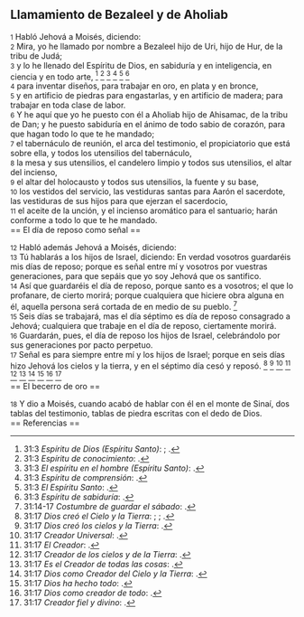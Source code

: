 == Llamamiento de Bezaleel y de Aholiab ==

{{anchor|1}} <small>1</small> Habló Jehová a Moisés, diciendo:<br>
{{anchor|2}} <small>2</small> Mira, yo he llamado por nombre a Bezaleel hijo de Uri, hijo de Hur, de la tribu de Judá;<br>
{{anchor|3}} <small>3</small> y lo he llenado del Espíritu de Dios, en sabiduría y en inteligencia, en ciencia y en todo arte, <ref>31:3 ''Espíritu de Dios (Espíritu Santo)'': {{lib|LU|8|5|3}}; {{lib|LU|8|5|5}}.</ref> <ref>31:3 ''Espíritu de conocimiento'': {{lib|LU|36|5|9}}.</ref> <ref>31:3 ''El espíritu en el hombre (Espíritu Santo)'': {{lib|LU|103|1|6}}.</ref> <ref>31:3 ''Espíritu de comprensión'': {{lib|LU|36|5|7}}.</ref> <ref>31:3 ''El Espíritu Santo'': {{lib|LU|34|4|1}}.</ref> <ref>31:3 ''Espíritu de sabiduría'': {{lib|LU|36|5|12}}.</ref><br>
{{anchor|4}} <small>4</small> para inventar diseños, para trabajar en oro, en plata y en bronce,<br>
{{anchor|5}} <small>5</small> y en artificio de piedras para engastarlas, y en artificio de madera; para trabajar en toda clase de labor.<br>
{{anchor|6}} <small>6</small> Y he aquí que yo he puesto con él a Aholiab hijo de Ahisamac, de la tribu de Dan; y he puesto sabiduría en el ánimo de todo sabio de corazón, para que hagan todo lo que te he mandado;<br>
{{anchor|7}} <small>7</small> el tabernáculo de reunión, el arca del testimonio, el propiciatorio que está sobre ella, y todos los utensilios del tabernáculo,<br>
{{anchor|8}} <small>8</small> la mesa y sus utensilios, el candelero limpio y todos sus utensilios, el altar del incienso,<br>
{{anchor|9}} <small>9</small> el altar del holocausto y todos sus utensilios, la fuente y su base,<br>
{{anchor|10}} <small>10</small> los vestidos del servicio, las vestiduras santas para Aarón el sacerdote, las vestiduras de sus hijos para que ejerzan el sacerdocio,<br>
{{anchor|11}} <small>11</small> el aceite de la unción, y el incienso aromático para el santuario; harán conforme a todo lo que te he mandado.<br>
== El día de reposo como señal ==

{{anchor|12}} <small>12</small> Habló además Jehová a Moisés, diciendo:<br>
{{anchor|13}} <small>13</small> Tú hablarás a los hijos de Israel, diciendo: En verdad vosotros guardaréis mis días de reposo; porque es señal entre mí y vosotros por vuestras generaciones, para que sepáis que yo soy Jehová que os santifico.<br>
{{anchor|14}} <small>14</small> Así que guardaréis el día de reposo, porque santo es a vosotros; el que lo profanare, de cierto morirá; porque cualquiera que hiciere obra alguna en él, aquella persona será cortada de en medio de su pueblo. <ref>31:14-17 ''Costumbre de guardar el sábado'': {{lib|LU|95|1|2}}.</ref><br>
{{anchor|15}} <small>15</small> Seis días se trabajará, mas el día séptimo es día de reposo consagrado a Jehová; cualquiera que trabaje en el día de reposo, ciertamente morirá.<br>
{{anchor|16}} <small>16</small> Guardarán, pues, el día de reposo los hijos de Israel, celebrándolo por sus generaciones por pacto perpetuo.<br>
{{anchor|17}} <small>17</small> Señal es para siempre entre mí y los hijos de Israel; porque en seis días hizo Jehová los cielos y la tierra, y en el séptimo día cesó y reposó. <ref>31:17 ''Dios creó el Cielo y la Tierra'': {{lib|LU|131|2|2}}; {{lib|LU|131|2|2}}; {{lib|LU|92|6|6}}.</ref> <ref>31:17 ''Dios creó los cielos y la Tierra'': {{lib|LU|1|0|1}}.</ref> <ref>31:17 ''Creador Universal'': {{lib|LU|142|3|7}}.</ref> <ref>31:17 ''El Creador'': {{lib|LU|131|10|6}}.</ref> <ref>31:17 ''Creador de los cielos y de la Tierra'': {{lib|LU|128|1|10}}.</ref> <ref>31:17 ''Es el Creador de todas las cosas'': {{lib|LU|131|10|2}}.</ref> <ref>31:17 ''Dios como Creador del Cielo y la Tierra'': {{lib|LU|0|2|9}}.</ref> <ref>31:17 ''Dios ha hecho todo'': {{lib|LU|6|1|3}}.</ref> <ref>31:17 ''Dios como creador de todo'': {{lib|LU|95|5|9}}.</ref> <ref>31:17 ''Creador fiel y divino'': {{lib|LU|2|1|2}}.</ref><br>
== El becerro de oro ==

{{anchor|18}} <small>18</small> Y dio a Moisés, cuando acabó de hablar con él en el monte de Sinaí, dos tablas del testimonio, tablas de piedra escritas con el dedo de Dios.<br>
== Referencias ==

<references />
